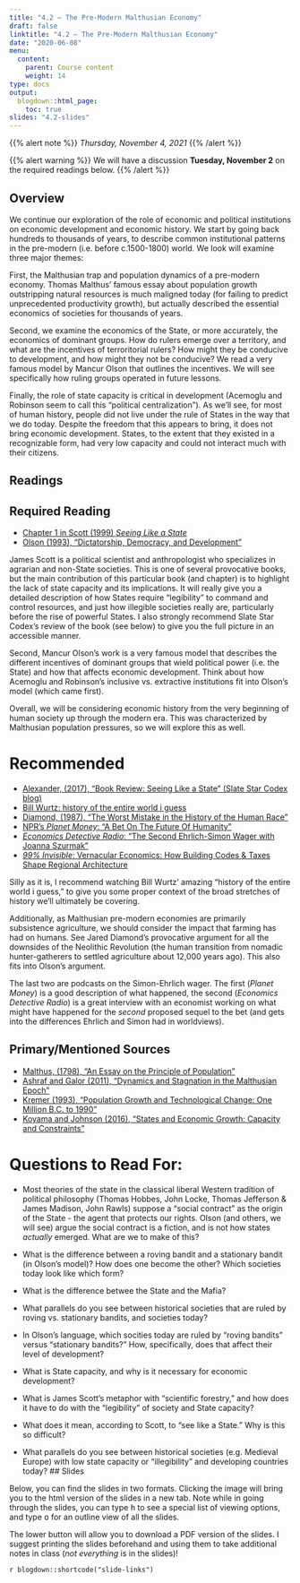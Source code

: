 ```yaml
---
title: "4.2 — The Pre-Modern Malthusian Economy"
draft: false
linktitle: "4.2 — The Pre-Modern Malthusian Economy"
date: "2020-06-08"
menu:
  content:
    parent: Course content
    weight: 14
type: docs
output:
  blogdown::html_page:
    toc: true
slides: "4.2-slides"
---
```


{{% alert note %}}
*Thursday, November 4, 2021*
{{% /alert %}}

{{% alert warning %}}
We will have a discussion **Tuesday, November 2** on the required readings below.
{{% /alert %}}

## <i class="fas fa-info-circle fa-lg"></i> Overview

We continue our exploration of the role of economic and political institutions on economic development and economic history. We start by going back hundreds to thousands of years, to describe common institutional patterns in the pre-modern (i.e. before c.1500-1800) world. We look will examine three major themes:

First, the Malthusian trap and population dynamics of a pre-modern economy. Thomas Malthus' famous essay about population growth outstripping natural resources is much maligned today (for failing to predict unprecedented productivity growth), but actually described the essential economics of societies for thousands of years.

Second, we examine the economics of the State, or more accurately, the economics of dominant groups. How do rulers emerge over a territory, and what are the incentives of terroritorial rulers? How might they be conducive to development, and how might they not be conducive? We read a very famous model by Mancur Olson that outlines the incentives. We will see specifically how ruling groups operated in future lessons. 

Finally, the role of state capacity is critical in development (Acemoglu and Robinson seem to call this "political centralization"). As we'll see, for most of human history, people did not live under the rule of States in the way that we do today. Despite the freedom that this appears to bring, it does not bring economic development. States, to the extent that they existed in a recognizable form, had very low capacity and could not interact much with their citizens.  

## <i class="fas fa-book-reader fa-lg"></i> Readings

## Required Reading

- [<i class="fas fa-book"></i>Chapter 1 in Scott (1999) *Seeing Like a State*](/readings/Scott-1999-Ch1.pdf)
- [<i class="fas fa-file-pdf"></i> Olson (1993), "Dictatorship, Democracy, and Development"](/readings/Olson-1993.pdf)

James Scott is a political scientist and anthropologist who specializes in agrarian and non-State societies. This is one of several provocative books, but the main contribution of this particular book (and chapter) is to highlight the lack of state capacity and its implications. It will really give you a detailed description of how States require "legibility" to command and control resources, and just how illegible societies really are, particularly before the rise of powerful States. I also strongly recommend Slate Star Codex's review of the book (see below) to give you the full picture in an accessible manner.

Second, Mancur Olson's work is a very famous model that describes the different incentives of dominant groups that wield political power (i.e. the State) and how that affects economic development. Think about how Acemoglu and Robinson's inclusive vs. extractive institutions fit into Olson's model (which came first).

Overall, we will be considering economic history from the very beginning of human society up through the modern era. This was characterized by Malthusian population pressures, so we will explore this as well.

# Recommended

- [<i class="fas fa-external-link-square-alt"></i> Alexander, (2017), "Book Review: Seeing Like a State" (Slate Star Codex blog)](https://slatestarcodex.com/2017/03/16/book-review-seeing-like-a-state/)
- [<i class="fab fa-youtube"></i> Bill Wurtz: history of the entire world i guess](https://www.youtube.com/watch?v=xuCn8ux2gbs)
- [<i class="fas fa-external-link-square-alt"></i> Diamond, (1987), "The Worst Mistake in the History of the Human Race"](http://discovermagazine.com/1987/may/02-the-worst-mistake-in-the-history-of-the-human-race)
- [<i class="fas fa-podcast"></i> NPR's *Planet Money*: "A Bet On The Future Of Humanity"](https://www.npr.org/sections/money/2018/01/19/579192124/episode-508-a-bet-on-the-future-of-humanity)
- [<i class="fas fa-podcast"></i> *Economics Detective Radio*: "The Second Ehrlich-Simon Wager with Joanna Szurmak"](https://economicsdetective.com/2016/11/second-ehrlich-simon-wager-joanna-szurmak/)
- [<i class="fas fa-podcast"></i> *99% Invisible*: Vernacular Economics: How Building Codes & Taxes Shape Regional Architecture](https://99percentinvisible.org/article/vernacular-economics-building-codes-taxes-shape-regional-architecture/)


Silly as it is, I recommend watching Bill Wurtz' amazing "history of the entire world i guess," to give you some proper context of the broad stretches of history we'll ultimately be covering.

Additionally, as Malthusian pre-modern economies are primarily subsistence agriculture, we should consider the impact that farming has had on humans. See Jared Diamond's provocative argument for all the downsides of the Neolithic Revolution (the human transition from nomadic hunter-gatherers to settled agriculture about 12,000 years ago). This also fits into Olson's argument.

The last two are podcasts on the Simon-Ehrlich wager. The first (*Planet Money*) is a good description of what happened, the second (*Economics Detective Radio*) is a great interview with an economist working on what might have happened for the *second* proposed sequel to the bet (and gets into the differences Ehrlich and Simon had in worldviews).

## Primary/Mentioned Sources

- [<i class="fas fa-external-link-square-alt"></i> Malthus, (1798), "An Essay on the Principle of Population"](https://www.econlib.org/library/Malthus/malPop.html)
- [<i class="fas fa-file-pdf"></i> Ashraf and Galor (2011), "Dynamics and Stagnation in the Malthusian Epoch"](/readings/Ashraf-Galor-2011.pdf)
- [<i class="fas fa-file-pdf"></i> Kremer (1993), "Population Growth and Technological Change: One Million B.C. to 1990"](/readings/Kremer-1993.pdf)
- [<i class="fas fa-file-pdf"></i> Koyama and Johnson (2016), "States and Economic Growth: Capacity and Constraints"](/readings/Koyama-Johnson-2016.pdf)


# Questions to Read For:

- Most theories of the state in the classical liberal Western tradition of political philosophy (Thomas Hobbes, John Locke, Thomas Jefferson & James Madison, John Rawls) suppose a "social contract" as the origin of the State - the agent that protects our rights. Olson (and others, we will see) argue the social contract is a fiction, and is not how states *actually* emerged. What are we to make of this?

- What is the difference between a roving bandit and a stationary bandit (in Olson's model)? How does one become the other? Which societies today look like which form?

- What is the difference betwee the State and the Mafia? 

- What parallels do you see between historical societies that are ruled by roving vs. stationary bandits, and societies today?

- In Olson's language, which socities today are ruled by "roving bandits" versus "stationary bandits?" How, specifically, does that affect their level of development?

- What is State capacity, and why is it necessary for economic development?

- What is James Scott's metaphor with "scientific forestry," and how does it have to do with the "legibility" of society and State capacity?

- What does it mean, according to Scott, to "see like a State." Why is this so difficult?

- What parallels do you see between historical societies (e.g. Medieval Europe) with low state capacity or "illegibility" and developing countries today?
## <i class="fas fa-chalkboard-teacher"></i> Slides

Below, you can find the slides in two formats. Clicking the image will bring you to the html version of the slides in a new tab. Note while in going through the slides, you can type <kbd>h</kbd> to see a special list of viewing options, and type <kbd>o</kbd> for an outline view of all the slides.

The lower button will allow you to download a PDF version of the slides. I suggest printing the slides beforehand and using them to take additional notes in class (*not everything* is in the slides)!

`r blogdown::shortcode("slide-links")`